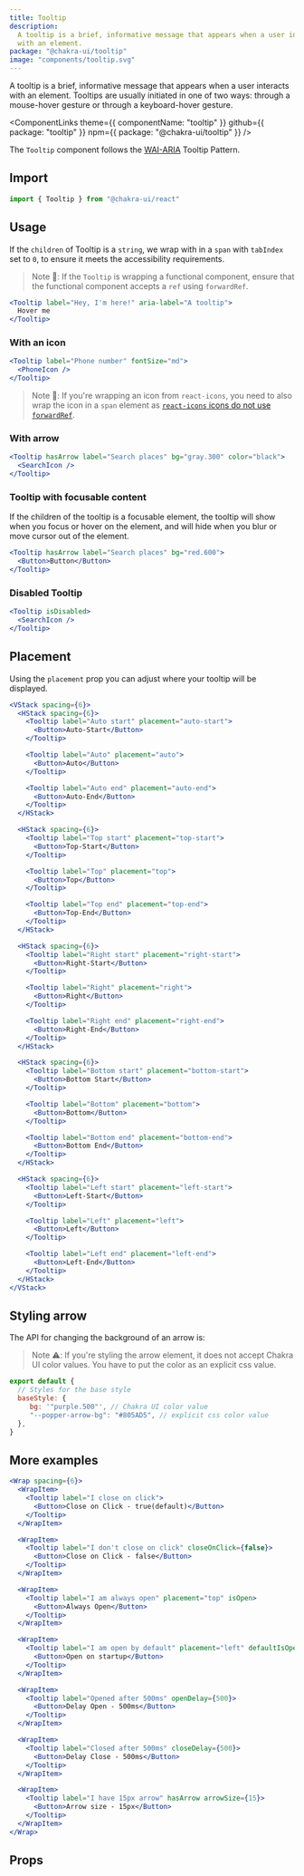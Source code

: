 ```yaml
---
title: Tooltip
description:
  A tooltip is a brief, informative message that appears when a user interacts
  with an element.
package: "@chakra-ui/tooltip"
image: "components/tooltip.svg"
---
```


A tooltip is a brief, informative message that appears when a user interacts
with an element. Tooltips are usually initiated in one of two ways: through a
mouse-hover gesture or through a keyboard-hover gesture.

<ComponentLinks
  theme={{ componentName: "tooltip" }}
  github={{ package: "tooltip" }}
  npm={{ package: "@chakra-ui/tooltip" }}
/>

<carbon-ad></carbon-ad>

The `Tooltip` component follows the
[WAI-ARIA](https://www.w3.org/TR/wai-aria-practices/#tooltip) Tooltip Pattern.

## Import

```js
import { Tooltip } from "@chakra-ui/react"
```

## Usage

If the `children` of Tooltip is a `string`, we wrap with in a `span` with
`tabIndex` set to `0`, to ensure it meets the accessibility requirements.

> Note 🚨: If the `Tooltip` is wrapping a functional component, ensure that the
> functional component accepts a `ref` using `forwardRef`.

```jsx
<Tooltip label="Hey, I'm here!" aria-label="A tooltip">
  Hover me
</Tooltip>
```

### With an icon

```jsx
<Tooltip label="Phone number" fontSize="md">
  <PhoneIcon />
</Tooltip>
```

> Note 🚨: If you're wrapping an icon from `react-icons`, you need to also wrap
> the icon in a `span` element as
> [`react-icons` icons do not use `forwardRef`](https://github.com/react-icons/react-icons/issues/336).

### With arrow

```jsx
<Tooltip hasArrow label="Search places" bg="gray.300" color="black">
  <SearchIcon />
</Tooltip>
```

### Tooltip with focusable content

If the children of the tooltip is a focusable element, the tooltip will show
when you focus or hover on the element, and will hide when you blur or move
cursor out of the element.

```jsx
<Tooltip hasArrow label="Search places" bg="red.600">
  <Button>Button</Button>
</Tooltip>
```

### Disabled Tooltip

```jsx
<Tooltip isDisabled>
  <SearchIcon />
</Tooltip>
```

## Placement

Using the `placement` prop you can adjust where your tooltip will be displayed.

```jsx
<VStack spacing={6}>
  <HStack spacing={6}>
    <Tooltip label="Auto start" placement="auto-start">
      <Button>Auto-Start</Button>
    </Tooltip>

    <Tooltip label="Auto" placement="auto">
      <Button>Auto</Button>
    </Tooltip>

    <Tooltip label="Auto end" placement="auto-end">
      <Button>Auto-End</Button>
    </Tooltip>
  </HStack>

  <HStack spacing={6}>
    <Tooltip label="Top start" placement="top-start">
      <Button>Top-Start</Button>
    </Tooltip>

    <Tooltip label="Top" placement="top">
      <Button>Top</Button>
    </Tooltip>

    <Tooltip label="Top end" placement="top-end">
      <Button>Top-End</Button>
    </Tooltip>
  </HStack>

  <HStack spacing={6}>
    <Tooltip label="Right start" placement="right-start">
      <Button>Right-Start</Button>
    </Tooltip>

    <Tooltip label="Right" placement="right">
      <Button>Right</Button>
    </Tooltip>

    <Tooltip label="Right end" placement="right-end">
      <Button>Right-End</Button>
    </Tooltip>
  </HStack>

  <HStack spacing={6}>
    <Tooltip label="Bottom start" placement="bottom-start">
      <Button>Bottom Start</Button>
    </Tooltip>

    <Tooltip label="Bottom" placement="bottom">
      <Button>Bottom</Button>
    </Tooltip>

    <Tooltip label="Bottom end" placement="bottom-end">
      <Button>Bottom End</Button>
    </Tooltip>
  </HStack>

  <HStack spacing={6}>
    <Tooltip label="Left start" placement="left-start">
      <Button>Left-Start</Button>
    </Tooltip>

    <Tooltip label="Left" placement="left">
      <Button>Left</Button>
    </Tooltip>

    <Tooltip label="Left end" placement="left-end">
      <Button>Left-End</Button>
    </Tooltip>
  </HStack>
</VStack>
```

## Styling arrow

The API for changing the background of an arrow is:

> Note ⚠️: If you're styling the arrow element, it does not accept Chakra UI 
> color values. You have to put the color as an explicit css value.

```jsx
export default {
  // Styles for the base style
  baseStyle: {
     bg: '"purple.500"', // Chakra UI color value
     "--popper-arrow-bg": "#805AD5", // explicit css color value
  },
}

```


## More examples

```jsx
<Wrap spacing={6}>
  <WrapItem>
    <Tooltip label="I close on click">
      <Button>Close on Click - true(default)</Button>
    </Tooltip>
  </WrapItem>

  <WrapItem>
    <Tooltip label="I don't close on click" closeOnClick={false}>
      <Button>Close on Click - false</Button>
    </Tooltip>
  </WrapItem>

  <WrapItem>
    <Tooltip label="I am always open" placement="top" isOpen>
      <Button>Always Open</Button>
    </Tooltip>
  </WrapItem>

  <WrapItem>
    <Tooltip label="I am open by default" placement="left" defaultIsOpen>
      <Button>Open on startup</Button>
    </Tooltip>
  </WrapItem>

  <WrapItem>
    <Tooltip label="Opened after 500ms" openDelay={500}>
      <Button>Delay Open - 500ms</Button>
    </Tooltip>
  </WrapItem>

  <WrapItem>
    <Tooltip label="Closed after 500ms" closeDelay={500}>
      <Button>Delay Close - 500ms</Button>
    </Tooltip>
  </WrapItem>

  <WrapItem>
    <Tooltip label="I have 15px arrow" hasArrow arrowSize={15}>
      <Button>Arrow size - 15px</Button>
    </Tooltip>
  </WrapItem>
</Wrap>
```

## Props

<PropsTable of="Tooltip" />

